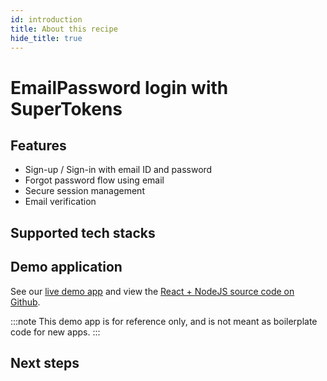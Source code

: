 ```yaml
---
id: introduction
title: About this recipe
hide_title: true
---
```



# EmailPassword login with SuperTokens

## Features

- Sign-up / Sign-in with email ID and password <br/>
- Forgot password flow using email <br/>
- Secure session management <br/>
- Email verification <br/>

## Supported tech stacks

<TechStackSupport />

## Demo application

See our [live demo app](https://emailpassword.demo.supertokens.com/) and view the [React + NodeJS source code on Github](https://github.com/supertokens/supertokens-auth-react/tree/master/examples/with-emailpassword).

:::note
This demo app is for reference only, and is not meant as boilerplate code for new apps.
:::

## Next steps


<NextSteps />